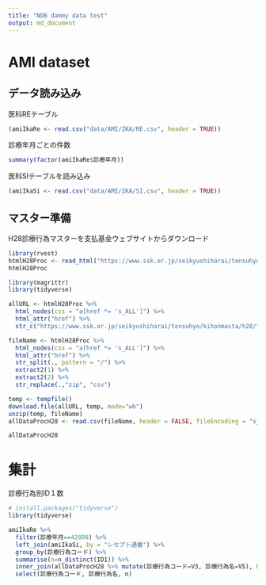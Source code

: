 ```yaml
---
title: "NDB dammy data test"
output: md_document
---
```


# AMI dataset

## データ読み込み
医科REテーブル
```r
(amiIkaRe <- read.csv("data/AMI/IKA/RE.csv", header = TRUE))
```

診療年月ごとの件数
```r
summary(factor(amiIkaRe$診療年月))
```

医科SIテーブルを読み込み
```r
(amiIkaSi <- read.csv("data/AMI/IKA/SI.csv", header = TRUE))
```

## マスター準備
H28診療行為マスターを支払基金ウェブサイトからダウンロード
```r
library(rvest)
htmlH28Proc <- read_html("https://www.ssk.or.jp/seikyushiharai/tensuhyo/kihonmasta/h28/kihonmasta_01.html")
htmlH28Proc

library(magrittr)
library(tidyverse)

allURL <- htmlH28Proc %>% 
  html_nodes(css = "a[href *= 's_ALL']") %>% 
  html_attr("href") %>% 
  str_c("https://www.ssk.or.jp/seikyushiharai/tensuhyo/kihonmasta/h28/", .)

fileName <- htmlH28Proc %>% 
  html_nodes(css = "a[href *= 's_ALL']") %>% 
  html_attr("href") %>% 
  str_split(., pattern = "/") %>% 
  extract2(1) %>% 
  extract2(2) %>% 
  str_replace(.,"zip", "csv")

temp <- tempfile()
download.file(allURL, temp, mode="wb")
unzip(temp, fileName)
allDataProcH28 <- read.csv(fileName, header = FALSE, fileEncoding = "sjis")

allDataProcH28

```

# 集計
診療行為別ID１数
```r
# install.packages("tidyverse")
library(tidyverse)

amiIkaRe %>% 
  filter(診療年月==42808) %>% 
  left_join(amiIkaSi, by = "レセプト通番") %>% 
  group_by(診療行為コード) %>% 
  summarise(n=n_distinct(ID1)) %>% 
  inner_join(allDataProcH28 %>% mutate(診療行為コード=V3, 診療行為名=V5), by = "診療行為コード") %>% 
  select(診療行為コード, 診療行為名, n)

```

